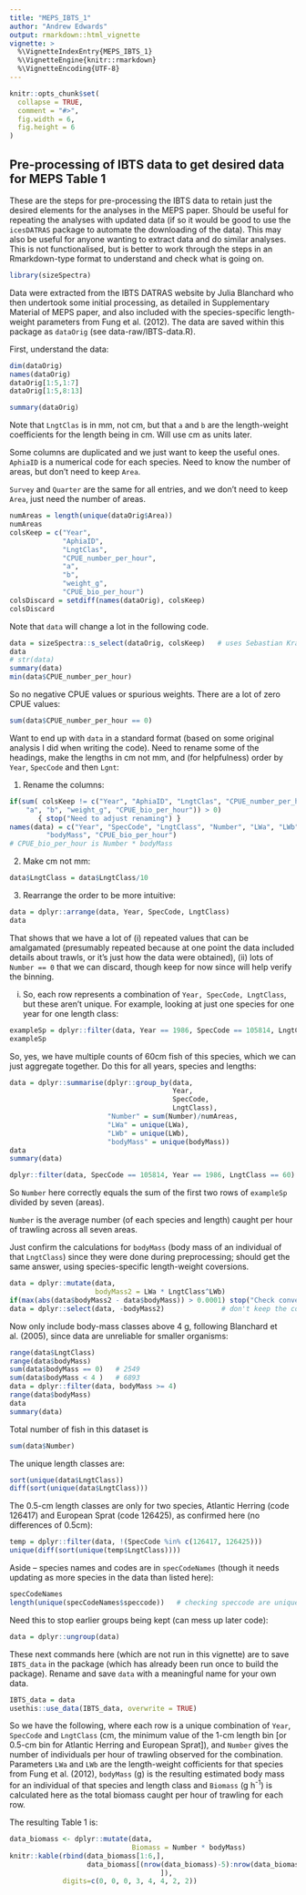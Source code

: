 ```yaml
---
title: "MEPS_IBTS_1"
author: "Andrew Edwards"
output: rmarkdown::html_vignette
vignette: >
  %\VignetteIndexEntry{MEPS_IBTS_1}
  %\VignetteEngine{knitr::rmarkdown}
  %\VignetteEncoding{UTF-8}
---
```


```r
knitr::opts_chunk$set(
  collapse = TRUE,
  comment = "#>",
  fig.width = 6,
  fig.height = 6
)
```

## Pre-processing of IBTS data to get desired data for MEPS Table 1

These are the steps for pre-processing the IBTS data to retain just the desired
elements for the analyses in the MEPS paper. Should be useful for repeating the
analyses with updated data (if so it would be good to use the `icesDATRAS`
package to automate the downloading of the data). This may also be useful for
anyone wanting to extract data and do similar analyses. This is not
functionalised, but is better to work through the steps in an Rmarkdown-type
format to understand and check what is going on.

```r
library(sizeSpectra)
```

Data were extracted from the IBTS DATRAS website by Julia Blanchard who then
undertook some initial processing, as detailed in Supplementary
Material of MEPS paper, and also included with the species-specific length-weight
parameters from Fung et al. (2012). The data are saved within this package as `dataOrig` (see
data-raw/IBTS-data.R).

First, understand the data:
```r
dim(dataOrig)
names(dataOrig)
dataOrig[1:5,1:7]
dataOrig[1:5,8:13]

summary(dataOrig)
```

Note that `LngtClas` is in mm, not cm, but that `a` and `b` are the
length-weight coefficients for the length being in cm. Will use cm as units
later.

Some columns are duplicated and we just want to keep the useful ones. `AphiaID`
is a numerical code for each species. Need to know the number of areas, but
don't need to keep `Area`.

`Survey` and `Quarter` are the same for all entries, and we don't need to keep `Area`,
  just need the number of areas.

```r
numAreas = length(unique(dataOrig$Area))
numAreas
colsKeep = c("Year",
             "AphiaID",
             "LngtClas",
             "CPUE_number_per_hour",
             "a",
             "b",
             "weight_g",
             "CPUE_bio_per_hour")
colsDiscard = setdiff(names(dataOrig), colsKeep)
colsDiscard
```

Note that `data` will change a lot in the following code.

```r
data = sizeSpectra::s_select(dataOrig, colsKeep)   # uses Sebastian Kranz's s_dplyr_funcs.r
data
# str(data)
summary(data)
min(data$CPUE_number_per_hour)
```

So no negative CPUE values or spurious weights. There are a lot of zero CPUE values:
```r
sum(data$CPUE_number_per_hour == 0)
```

Want to end up with `data` in a standard format (based on some original
analysis I did when writing the code). Need to rename some of the headings, make
the lengths in cm not mm, and (for helpfulness) order by `Year`, `SpecCode` and then `Lgnt`:

1. Rename the columns:
```r
if(sum( colsKeep != c("Year", "AphiaID", "LngtClas", "CPUE_number_per_hour",
    "a", "b", "weight_g", "CPUE_bio_per_hour")) > 0)
       { stop("Need to adjust renaming") }
names(data) = c("Year", "SpecCode", "LngtClass", "Number", "LWa", "LWb",
         "bodyMass", "CPUE_bio_per_hour")
# CPUE_bio_per_hour is Number * bodyMass
```

2. Make cm not mm:
```r
data$LngtClass = data$LngtClass/10
```

3. Rearrange the order to be more intuitive:
```r
data = dplyr::arrange(data, Year, SpecCode, LngtClass)
data
```

That shows that we have a lot of (i) repeated values that can be amalgamated
(presumably repeated because at one point the data included details about
trawls, or it's just how the data were obtained), (ii) lots of `Number == 0`
that we can discard, though keep for now since will help verify the binning.

(i) So, each row represents a combination of `Year, SpecCode, LngtClass`, but
these aren't unique. For example, looking at just one species for one year for
one length class:
```r
exampleSp = dplyr::filter(data, Year == 1986, SpecCode == 105814, LngtClass == 60)
exampleSp
```
So, yes, we have multiple counts of 60cm fish of this species, which we can just aggregate together. Do this for all years, species and lengths:

```r
data = dplyr::summarise(dplyr::group_by(data,
                                        Year,
                                        SpecCode,
                                        LngtClass),
                        "Number" = sum(Number)/numAreas,
                        "LWa" = unique(LWa),
                        "LWb" = unique(LWb),
                        "bodyMass" = unique(bodyMass))
data
summary(data)

dplyr::filter(data, SpecCode == 105814, Year == 1986, LngtClass == 60)
```

So `Number` here correctly equals the sum of the first two rows of `exampleSp`
divided by seven (areas).

`Number` is the average number (of each species and length) caught per
hour of trawling across all seven areas.

Just confirm the calculations for `bodyMass` (body mass of an individual of that
`LngtClass`) since they were done during preprocessing;
should get the same answer, using species-specific length-weight coversions.
```r
data = dplyr::mutate(data,
                     bodyMass2 = LWa * LngtClass^LWb)
if(max(abs(data$bodyMass2 - data$bodyMass)) > 0.0001) stop("Check conversions")
data = dplyr::select(data, -bodyMass2)              # don't keep the confirming column
```

Now only include body-mass classes above 4 g, following Blanchard et
al. (2005), since data are unreliable for smaller organisms:
```r
range(data$LngtClass)
range(data$bodyMass)
sum(data$bodyMass == 0)   # 2549
sum(data$bodyMass < 4 )   # 6893
data = dplyr::filter(data, bodyMass >= 4)
range(data$bodyMass)
data
summary(data)
```

Total number of fish in this dataset is
```r
sum(data$Number)
```

The unique length classes are:
```r
sort(unique(data$LngtClass))
diff(sort(unique(data$LngtClass)))
```

The 0.5-cm length classes are only for two species, Atlantic Herring (code
 126417) and European Sprat (code 126425), as confirmed here (no differences of 0.5cm):
```r
temp = dplyr::filter(data, !(SpecCode %in% c(126417, 126425)))
unique(diff(sort(unique(temp$LngtClass))))
```

Aside -- species names and codes are in `specCodeNames` (though it needs updating as more species in the data than
listed here):
```r
specCodeNames
length(unique(specCodeNames$speccode))   # checking speccode are unique
```


Need this to stop earlier groups being kept (can mess up later code):
```r
data = dplyr::ungroup(data)
```

These next commands here (which are not run in this vignette) are to save `IBTS_data`
in the package (which has already been run once to build the package). Rename
and save `data` with a meaningful name for your own data.
```r
IBTS_data = data
usethis::use_data(IBTS_data, overwrite = TRUE)
```
<!--  save(data, file="nSeaFungImport.RData")-->

So we have the following, where each row is a unique combination of `Year`,
`SpecCode` and `LngtClass` (cm, the minimum value of the 1-cm length bin [or
0.5-cm bin for Atlantic Herring and European Sprat]), and `Number` gives the number of individuals per hour
of trawling observed for the combination. Parameters `LWa` and `LWb`
are the length-weight cofficients for that species from
Fung et al. (2012), `bodyMass` (g) is the resulting estimated body mass for an
individual of that species and length class and `Biomass` (g h^-1^) is calculated here as
the total biomass caught per hour of trawling for each row.

The resulting Table 1 is:
```r
data_biomass <- dplyr::mutate(data,
                              Biomass = Number * bodyMass)
knitr::kable(rbind(data_biomass[1:6,],
                   data_biomass[(nrow(data_biomass)-5):nrow(data_biomass),
                                     ]),
             digits=c(0, 0, 0, 3, 4, 4, 2, 2))
```
